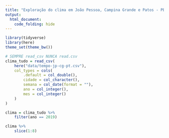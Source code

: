```yaml
---
title: "Exploração do clima em João Pessoa, Campina Grande e Patos - PB"
output: 
  html_document:
    code_folding: hide
---
```


```r
library(tidyverse)
library(here)
theme_set(theme_bw())
```

```r
# SEMPRE read_csv NUNCA read.csv
clima_tudo = read_csv(
    here("data/tempo-jp-cg-pt.csv"),
    col_types = cols(
        .default = col_double(),
        cidade = col_character(),
        semana = col_date(format = ""),
        ano = col_integer(),
        mes = col_integer()
    )
)

clima = clima_tudo %>% 
    filter(ano == 2019)

clima %>% 
    slice(1:8)
```

